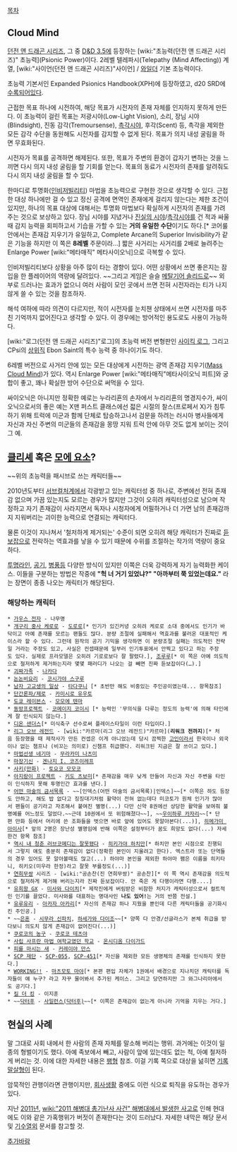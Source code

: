 [[목차]]
== Cloud Mind ==

[[던전 앤 드래곤 시리즈]], 그 중 [[D&D 3.5]]에 등장하는 [wiki:"초능력(던전 앤 드래곤 시리즈)" 초능력](Psionic Power)이다.
2레벨 텔레파시(Telepathy (Mind Affecting)) 계열, [wiki:"사이언(던전 앤 드래곤 시리즈)"사이언] / [[와일더]] 기본 초능력이다.

초능력 기본서인 Expanded Psionics Handbook(XPH)에 등장하였고, d20 SRD에 [http://www.d20srd.org/srd/psionic/powers/cloudMind.htm 수록되어있다].

근접한 목표 하나에 시전하여, 해당 목표가 시전자의 존재 자체를 인지하지 못하게 만든다. 이 초능력이 걸린 목표는 저광시야(Low-Light Vision), 소리, 장님 시야(Blindsight), 진동 감각(Tremoursense), [[촉각시야]], 후각(Scent) 등, 촉각을 제외한 모든 감각 수단을 동원해도 시전자를 감지할 수 없게 된다. 목표가 의지 내성 굴림을 하면 무효화된다.

시전자가 목표를 공격하면 해제된다. 또한, 목표가 주변의 환경이 갑자기 변하는 것을 느끼면 다시 의지 내성 굴림을 할 기회를 얻는다. 목표의 동료가 시전자의 존재를 알려줘도 다시 의지 내성 굴림을 할 수 있다.

한마디로 투명화([[인비저빌리티]]) 마법을 초능력으로 구현한 것으로 생각할 수 있다. 근접한 대상 하나에만 걸 수 있고 정신 공격에 면역인 존재에게 걸리지 않는다는 제한 조건이 있지만, 하나의 목표 대상에 대해서는 투명화 마법보다 확실하게 시전자의 존재를 가려주는 것으로 보상하고 있다. 장님 시야를 지녔거나 [[진실의 시야]]/[[촉각시야]]를 건 적과 싸울 때 감지 능력을 회피하고서 기습을 가할 수 있는 '''거의 유일한 수단'''이기도 하다.[* 코어룰 안에서는 존재감 지우기가 유일하고, Complete Arcane의 Superior Invisibility가 같은 기능을 하지만 이 쪽은 '''8레벨''' 주문이라...] 짧은 사거리는 사거리를 2배로 늘려주는 Enlarge Power [wiki:"메타매직" 메타사이오닉]으로 극복할 수 있다.

인비저빌리티보다 상황을 아주 많이 타는 경향이 있다. 어떤 상황에서 쓰면 좋은지는 잠입을 한 플레이어의 역량에 달려있다. ~~그리고 게임은 슬슬 [[메탈기어 솔리드]]로~~ 외부로 드러나는 효과가 없으니 여러 사람이 모인 곳에서 쓰면 전혀 시전자라는 티가 나지 않게 쓸 수 있는 것을 참조하자.

해석 여하에 따라 의견이 다르지만, 적이 시전자를 눈치챈 상태에서 쓰면 시전자를 마주친 기억까지 없어진다고 생각할 수 있다. 이 경우에는 방어적인 용도로도 사용이 가능하다.

[wiki:"로그(던전 앤 드래곤 시리즈)"로그]의 초능력 버전 변형판인 [http://www.wizards.com/default.asp?x=dnd/psm/20040723b 사이킥 로그], 그리고 CPsi의 [[상위직]] Ebon Saint의 특수 능력 중 하나이기도 하다.

6레벨 버전으로 사거리 안에 있는 모든 대상에게 시전하는 광역 존재감 지우기([http://www.d20srd.org/srd/psionic/powers/cloudMindMass.htm Mass Cloud Mind])가 있다. 역시 Enlarge Power [wiki:"메타매직"메타사이오닉 피트]와 궁합이 좋고, 꽤나 확실한 방어 수단으로 써먹을 수 있다.

싸이오닉은 아니지만 정확한 예로는 누라리횬의 손자에서 누리리횬의 명경지수가, 싸이오닉으로서의 좋은 예는 X맨 퍼스트 클래스에선 젋은 시절의 찰스(프로페서 X)가 침투하기 위해 트럭에 미군과 함께 단체로 탑승하고나서 검문을 하려는 러시아 병사들에게 자신과 자신 주변의 미군들의 존재감을 몽땅 지워 트럭 안에 아무 것도 없게 보이는 것이 그 예.

== [[클리셰]] 혹은 [[모에 요소]]? ==
~~위의 초능력을 패시브로 쓰는 캐릭터들~~

2010년도부터 [[서브컬처]]계에서 각광받고 있는 캐릭터성 중 하나로, 주변에선 전혀 존재감 없으며 가끔 있는지도 모르는 경우가 많지만 그것이 오히려 캐릭터성으로 남으며 작정하고 자기 존재감이 사라지면서 독자나 시청자에게 어필하거나 더 가면 남의 존재감까지 지워버리는 괴이한 능력으로 연결되는 캐릭터다.

물론 이것이 지나쳐서 '철저하게 제거되는' 수준이 되면 오히려 해당 캐릭터가 진짜로 [[듣보잡]]으로 전락하는 역효과를 낳을 수 있기 때문에 수위를 조절하는 작가의 역량이 중요하다.

[[투명라인]], [[공기]], [[병풍]]등 다양한 방식이 있지만 이쪽은 더욱 강력하게 자기 능력화한 케이스. 이들을 구분하는 방법은 작중에 '''"헉 너 거기 있었냐?" "아까부터 쭉 있었는데요."''' 라는 장면이 종종 나오는 캐릭터가 해당된다. 

=== 해당하는 캐릭터 ===
 * [[가우스 전자]] - 나무명
 * [[개구리 중사 케로로]] - [[도로로]][* 인기가 있긴커녕 오히려 케로로 소대 중에서도 인기가 바닥이고 아예 존재를 모르는 팬들도 많다. 분량 조절에 실패해서 역효과를 불러온 대표적인 케이스라 할 수 있다. 그런데 원작의 공기 기믹을 생각하면 이 분량조절 실패는 의도적인 전략일 거라는 주장도 있고, 사실은 컨셉때문에 일부러 인기투표에서 안찍고 있다고 하는 주장도 있다. 실제로 프라모델은 오히려 기로로보다 잘 팔렸다.], [[조루루]][* 이 쪽은 아예 의도적으로 철저하게 제거하는지라 몇몇 패러디가 나오는 걸 빼면 진짜 듣보잡이다(…).]
 * [[괴짜가족]] - [[나카다]]
 * [[논논비요리]] - [[코시가야 스구루]]
 * [[남자 고교생의 일상]] - [[타다쿠니]] [* 초반만 해도 비중있는 주인공이였는데... 항목참조]
 * [[단간론파/제로]] - [[카미시로 유우토]]
 * [[도쿄 레이븐스]] - [[모모에 텐마]]
 * [[동방프로젝트]] - [[코메이지 코이시]] [* 능력인 '무의식을 다루는 정도의 능력'에 의해 타인에게 잘 인식되지 않는다.]
 * [[디온 샌더스]][* 미식축구 선수로써 플레이스타일이 이런 타입이다.]
 * [[리그 오브 레전드]] - [wiki:"카르마(리그 오브 레전드)"카르마]('''리워크 전까지''')[* 처음 등장했을 때 제작사가 만든 컨셉은 이게 아니었는데 당시 끔찍한 [[고인]]이라서 한국이나 외국이나 없는 챔프나 (비꼬는 의미로) 신챔프 취급했다. 리워크된 지금은 잘 쓰이고 있다.]
 * [[마법선생 네기마]] - [[무라카미 나츠미]]
 * [[마장기신]] - [[겐나지 I. 코즈이레프]]
 * [[사키(만화)]] - [[토요코 모모코]]
 * [[아지랑이 프로젝트]] - [[키도 츠보미]][* 존재감을 매우 낮게 만들어 자신과 자신 주변을 타인이 인식하지 못해 투명인간 효과를 낸다.]
 * [[어떤 마술의 금서목록]] - ~~[인덱스(어떤 마술의 금서목록)|인덱스]~~[* 이쪽은 하도 등장도 안하고, 해도 밥 없다고 징징대기처럼 활약이 전혀 없는데다 미코토가 원체 인기가 많아서 팬들이 공기라고 자조해서 붙여진 별명(...) 다만 신약 8권에선 상당한 활약을 보여줘 불명예를 어느정도 덜었다.~~근데 10권에서 또 위험해졌다~~], ~~[[우이하루 카자리]]~~[* 단편 만화 등에서 머리에 쓴 조화들을 벗으면 바로 앞에 있어도 못알아본다(...)], [[히메가미 아이사]][* 앞의 2명은 장난성 별명임에 반해 이쪽은 설정부터가 꿈도 희망도 없다(...) 자세한건 항목 참조]
 * [[역시 내 청춘 러브코메디는 잘못됐다]] - [[히키가야 하치만]][* 하치만 본인 시점으로 진행되서 그렇지 얘도 충분히 존재감이 없다(정확힌 본인이 지울려고 한다). 엑스트라 또는 단역들의 경우 있어도 못 알아볼때도 많고(...) 하야마 본인을 제외한 하야마 팸은 이름을 히키타니, 히키오(미우라 한정)라고 잘못 부를정도(...)]
 * [[연희무쌍]] 시리즈 - [wiki:"공손찬(진 연희무쌍)" 공손찬][* 이 쪽 역시 존재감을 의도적으로 철저하게 제거해 버리는지라 진짜 듣보잡이다. 안 죽은 게 다행이라면 다행....]
 * [[유희왕 GX]] - [[미사와 다이치]][* 제작진에게 버림받은 비참한 처지가 캐릭터성으로서 컬트적인 인기를 끌었다. 미사와를 대표하는 명대사인 '''나도 있어!'''는 거의 반쯤 전설.]
 * [[유루유리]] - [[아카자 아카리]][* 자신의 존재감 하나 지웠을 뿐인데 다른 캐릭터들을 공기화시킨 주인공.]
 * ~~[[은혼]] - [[시무라 신파치]], [[하세가와 다이조]]~~[* 양쪽 다 안경/선글라스가 본체 취급을 받다보니 의도치 않게 존재감이 없어진다(...)]
 * [[쿠로코의 농구]] - [[쿠로코 테츠야]]
 * [[사립 사프란 마법 여학교였던 학교]] - [[온시디옴 다이가드]]
 * [[피를 마시는 새]] - [[커레이야 만스]]
 * [[SCP 재단]] - [[SCP-055]], [[SCP-451]][* 자신을 제외한 모든 생명체의 존재를 인식하지 못한다.]
 * [[WORKING!!]] - [[마츠모토 마야]][* 본편 편입 자체가 1권에서 배경으로 지나치던 캐릭터를 독자들이 얘 누구? 라고 자꾸 물어봐서 추가된 케이스. 그리고 당연하지만 그 와그나리아에서도 공기다.]
 * [[킬 더 킹]] - 이지훈
 * ~~[[닥터후]] - [[사일런스(닥터후)]]~~[* 이쪽은 존재감이 없는게 아니라 기억을 지우는 거다.]

== 현실의 사례 ==
말 그대로 사회 내에서 한 사람의 존재 자체를 말소해 버리는 행위. 과거에는 이것이 일종의 형벌이기도 했다. 아예 족보에서 빼고, 사람이 앞에 있는데도 없는 척, 아예 철저하게 버리는 것. 이에 대한 자세한 내용은 [[팽형]] 참조. 이걸 기록 쪽으로 대상을 넒히면 [[기록말살형]]이 된다.

암묵적인 관행이라면 관행이지만, [[회사]]생활 중에도 이런 식으로 퇴직을 유도하는 경우가 있다.

지난 [[2011년]], [[wiki:"2011 해병대 총기난사 사건" 해병대에서 발생한 사고]]로 인해 현대에도 이와 같은 가혹행위가 버젓이 존재한다는 것이 드러났다. 자세한 내막은 해당 문서 및 [[기수열외]] 문서를 참고할 것.

[[추가바람]]
